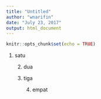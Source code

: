 ```yaml
---
title: "Untitled"
author: "wnarifin"
date: "July 23, 2017"
output: html_document
---
```


```r
knitr::opts_chunk$set(echo = TRUE)
```

1. satu

    2. dua
    3. tiga
    
        4. empat  
      